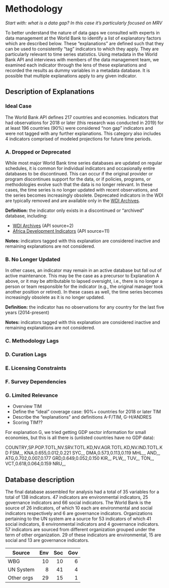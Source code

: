 # Methodology

*Start with: what is a data gap? In this case it's particularly focused on MRV*

To better understand the nature of data gaps we consulted with experts in data management at the World Bank to
identify a list of explanatory factors which are described below. These "explanations" are defined such that they can be used
to consistently "tag" indicators to which they apply. They are particularly relevant to time series statistics.
Using metadata in the World Bank API and interviews with members
of the data management team, we examined each indicator through the lens of these explanations and recorded the results
as dummy variables in a metadata database. It is possible that multiple explanations apply to any given indicator.

## Description of Explanations ##

### Ideal Case ###

The World Bank API defines 217 countries and economies. Indicators that had observations for 2018 or later (this research
was conducted in 2019) for at least 196 countries (90%) were considered "non gap" indicators and were not tagged with
any further explanations. This category also includes 4 indicators comprised of modeled projections for future time periods.

### A. Dropped or Deprecated ###

While most major World Bank time series databases are updated on regular schedules, it is common for individual indicators
and occasionally entire databases to be discontinued. This can occur if the original provider or program discontinues
support for the data, or if policies, programs, or methodologies evolve such that the data is no longer relevant.
In these cases, the time series is no longer updated with recent observations, and the series becomes increasingly obsolete.
Deprecated indicators in the WDI are typically removed and are available only in the [WDI Archives][wdi-archives].

**Definition:** the indicator only exists in a discontinued or "archived" database, including:

* [WDI Archives][wdi-archives] (API source=2)
* [Africa Development Indicators][adi] (API source=11)

**Notes:** indicators tagged with this explanation are considered inactive and remaining explanations are not considered.


### B. No Longer Updated ###

In other cases, an indicator may remain in an active database but fall out of active maintenance. This may be the case as a precursor
to Explanation A above, or it may be attributable to lapsed oversight, i.e., there is no longer a person or team responsible
for the indicator (e.g., the original manager took another position or retired). In these cases as well, the time series
becomes increasingly obsolete as it is no longer updated.

**Definition:** the indicator has no observations for any country for the last five years (2014-present)

**Notes:** indicators tagged with this explanation are considered inactive and remaining explanations are not considered.

### C. Methodology Lags ###

### D. Curation Lags ###

### E. Licensing Constraints ###

### F. Survey Dependencies ###

### G. Limited Relevance ###



* Overview TIM
* Define the "ideal" coverage case: 90%+ countries for 2018 or later TIM
* Describe the "explanations" and definitions A-F/TIM, G-H/ANDRES
* Scoring TIM??


For explanation G, we tried getting GDP sector information for small economies, but this
is all there is (unlisted countries have no GDP data):

COUNTRY,SP.POP.TOTL,NV.SRV.TOTL.KD,NV.AGR.TOTL.KD,NV.IND.TOTL.KD
FSM,,,
KNA,0.655,0.012,0.221
SYC,,,
DMA,0.573,0.113,0.119
MHL,,,
AND,,,
ATG,0.702,0.007,0.177
GRD,0.649,0.052,0.150
KIR,,,
PLW,,,
TUV,,,
TON,,,
VCT,0.618,0.064,0.159
NRU,,,


## Database description

The final database assembled for analysis had a total of 35 variables for a total of 138 indicators. 47 indicators are environmental indicators, 25 governance indicators and 66 social indicators. The World Bank is the source of 26 indicators, of which 10 each are environmental and social indicators respectively and 6 are governance indicators. Organizations pertaining to the UN system are a source for 53 indicators of which 41 social indicators, 8 environmental indicators and 4 governance indicators. 57 indicators are sourced from different organization grouped under the term of other organization. 29 of these indicators are environmental, 15 are social  and 13 are governance indicators. 

  Source | Env  | Soc   | Gov
  ------ | ---: | ---:  | ---:
    WBG    | 10    | 10     | 6
  UN System | 8 | 41 | 4
  Other orgs | 29 | 15 | 1

[wdi-archives]: https://datacatalog.worldbank.org/dataset/wdi-database-archives
[adi]: https://datacatalog.worldbank.org/dataset/africa-development-indicators
